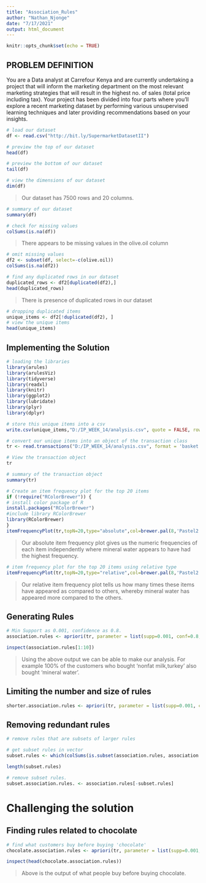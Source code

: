 ---
title: "Association_Rules"
author: "Nathan_Njonge"
date: "7/17/2021"
output: html_document
---

```{r setup, include=FALSE}
knitr::opts_chunk$set(echo = TRUE)
```

## PROBLEM DEFINITION

You are a Data analyst at Carrefour Kenya and are currently undertaking a project that will inform the marketing department on the most relevant marketing strategies that will result in the highest no. of sales (total price including tax). Your project has been divided into four parts where you'll explore a recent marketing dataset by performing various unsupervised learning techniques and later providing recommendations based on your insights.

```{r}
# load our dataset
df <- read.csv("http://bit.ly/SupermarketDatasetII")
```

```{r}
# preview the top of our dataset
head(df)
```

```{r}
# preview the bottom of our dataset
tail(df)
```

```{r}
# view the dimensions of our dataset
dim(df)
```

> Our dataset has 7500 rows and 20 columns.

```{r}
# summary of our dataset
summary(df)
```
```{r}
# check for missing values
colSums(is.na(df))
```

> There appears to be missing values in the olive.oil column

```{r}
# omit missing values
df2 <- subset(df, select=-c(olive.oil))
colSums(is.na(df2))
```
```{r}
# find any duplicated rows in our dataset
duplicated_rows <- df2[duplicated(df2),]
head(duplicated_rows)
```

> There is presence of duplicated rows in our dataset

```{r}
# dropping duplicated items
unique_items <- df2[!duplicated(df2), ]
# view the unique items
head(unique_items)
```

## Implementing the Solution

```{r}
# loading the libraries
library(arules)
library(arulesViz)
library(tidyverse)
library(readxl)
library(knitr)
library(ggplot2)
library(lubridate)
library(plyr)
library(dplyr)
```


```{r}
# store this unique items into a csv
write.csv(unique_items,"D:/IP_WEEK_14/analysis.csv", quote = FALSE, row.names = FALSE)
```


```{r}
# convert our unique items into an object of the transaction class
tr <- read.transactions("D:/IP_WEEK_14/analysis.csv", format = 'basket', sep=',')
```

```{r}
# View the transaction object
tr
```

```{r}
# summary of the transaction object
summary(tr)
```


```{r}
# Create an item frequency plot for the top 20 items
if (!require("RColorBrewer")) {
# install color package of R
install.packages("RColorBrewer")
#include library RColorBrewer
library(RColorBrewer)
}
itemFrequencyPlot(tr,topN=20,type="absolute",col=brewer.pal(8,'Pastel2'), main="Absolute Item Frequency Plot")
```
> Our absolute item frequency plot gives us the numeric frequencies of each item independently where mineral water appears to have had the highest frequency. 

```{r}
# item frequency plot for the top 20 items using relative type
itemFrequencyPlot(tr,topN=20,type="relative",col=brewer.pal(8,'Pastel2'),main="Relative Item Frequency Plot")
```
> Our relative item frequency plot tells us how many times these items have appeared as compared to others, whereby mineral water has appeared more compared to the others. 

## Generating Rules

```{r}
# Min Support as 0.001, confidence as 0.8.
association.rules <- apriori(tr, parameter = list(supp=0.001, conf=0.8,maxlen=10))
```


```{r}
inspect(association.rules[1:10])
```

> Using the above output we can be able to make our analysis. For example 100% of the customers who bought 'nonfat milk,turkey' also bought 'mineral water'.

## Limiting the number and size of rules

```{r}
shorter.association.rules <- apriori(tr, parameter = list(supp=0.001, conf=0.8,maxlen=3))
```

## Removing redundant rules

```{r}
# remove rules that are subsets of larger rules

# get subset rules in vector
subset.rules <- which(colSums(is.subset(association.rules, association.rules)) > 1) 

length(subset.rules)
```

```{r}
# remove subset rules.
subset.association.rules. <- association.rules[-subset.rules]
```


# Challenging the solution

## Finding rules related to chocolate

```{r}
# find what customers buy before buying 'chocolate'
chocolate.association.rules <- apriori(tr, parameter = list(supp=0.001, conf=0.8),appearance = list(default="lhs",rhs="chocolate"))
```


```{r}
inspect(head(chocolate.association.rules))
```

> Above is the output of what people buy before buying chocolate.




